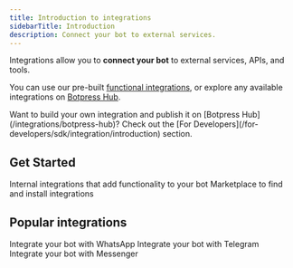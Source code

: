 ```yaml
---
title: Introduction to integrations
sidebarTitle: Introduction
description: Connect your bot to external services.
---
```


Integrations allow you to **connect your bot** to external services, APIs, and tools.

You can use our pre-built [functional integrations](/integrations/functional-integrations), or explore any available integrations on [Botpress Hub](/integrations/botpress-hub).

<Note>
    Want to build your own integration and publish it on [Botpress Hub](/integrations/botpress-hub)? Check out the [For Developers](/for-developers/sdk/integration/introduction) section.
</Note>

## Get Started

<CardGroup>
    <Card
        title="Functional integrations"
        icon="box"
        href="/integrations/functional-integrations"
    >
    Internal integrations that add functionality to your bot
    </Card>
    <Card
        title="Botpress Hub"
        icon="boxes"
        href="/integrations/botpress-hub/"
    >
    Marketplace to find and install integrations
    </Card>
</CardGroup>

## Popular integrations

<CardGroup cols={3}>
    <Card
        title="WhatsApp"
        icon="whatsapp"
        href="/integrations/integration-guides/whatsapp/"
    >
        Integrate your bot with WhatsApp
    </Card>
    <Card
        title="Telegram"
        icon="telegram"
        href="/integrations/integration-guides/telegram/"
    >
        Integrate your bot with Telegram
    </Card>
    <Card
        title="Messenger"
        icon="facebook-messenger"
        href="/integrations/integration-guides/messenger/"
    >
        Integrate your bot with Messenger
    </Card>
</CardGroup>